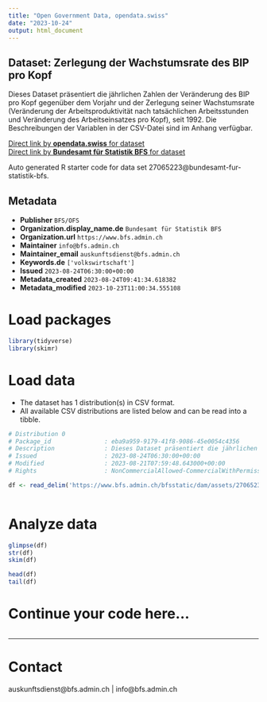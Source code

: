 ```yaml
---
title: "Open Government Data, opendata.swiss"
date: "2023-10-24"
output: html_document
---
```


## Dataset: Zerlegung der Wachstumsrate des BIP pro Kopf

Dieses Dataset präsentiert die jährlichen Zahlen der Veränderung des BIP pro Kopf gegenüber dem Vorjahr und der Zerlegung seiner Wachstumsrate (Veränderung der Arbeitsproduktivität nach tatsächlichen Arbeitsstunden und Veränderung des Arbeitseinsatzes pro Kopf), seit 1992. Die Beschreibungen der Variablen in der CSV-Datei sind im Anhang verfügbar.

[Direct link by **opendata.swiss** for dataset](https://opendata.swiss/de/dataset/zerlegung-der-wachstumsrate-des-bip-pro-kopf)<br>
[Direct link by **Bundesamt für Statistik BFS** for dataset](https://www.bfs.admin.ch/asset/de/ts-x-04.02.01.06)

Auto generated R starter code for data set 27065223@bundesamt-fur-statistik-bfs.

## Metadata

- **Publisher** `BFS/OFS`
- **Organization.display_name.de** `Bundesamt für Statistik BFS`
- **Organization.url** `https://www.bfs.admin.ch`
- **Maintainer** `info@bfs.admin.ch`
- **Maintainer_email** `auskunftsdienst@bfs.admin.ch`
- **Keywords.de** `['volkswirtschaft']`
- **Issued** `2023-08-24T06:30:00+00:00`
- **Metadata_created** `2023-08-24T09:41:34.618382`
- **Metadata_modified** `2023-10-23T11:00:34.555108`


# Load packages

```r

library(tidyverse)
library(skimr)

```

# Load data

-   The dataset has 1 distribution(s) in CSV format.
-   All available CSV distributions are listed below and can be read into a tibble.

```r

# Distribution 0
# Package_id               : eba9a959-9179-41f8-9086-45e0054c4356
# Description              : Dieses Dataset präsentiert die jährlichen Zahlen der Veränderung des BIP pro Kopf gegenüber dem Vorjahr und der Zerlegung seiner Wachstumsrate (Veränderung der Arbeitsproduktivität nach tatsächlichen Arbeitsstunden und Veränderung des Arbeitseinsatzes pro Kopf), seit 1992. Die Beschreibungen der Variablen in der CSV-Datei sind im Anhang verfügbar.
# Issued                   : 2023-08-24T06:30:00+00:00
# Modified                 : 2023-08-21T07:59:48.643000+00:00
# Rights                   : NonCommercialAllowed-CommercialWithPermission-ReferenceRequired

df <- read_delim('https://www.bfs.admin.ch/bfsstatic/dam/assets/27065235/master')



```

# Analyze data

```r

glimpse(df)
str(df)
skim(df)

head(df)
tail(df)

```

# Continue your code here...

```r

```

------------------------------------------------------------------------

# Contact

auskunftsdienst@bfs.admin.ch | info@bfs.admin.ch
